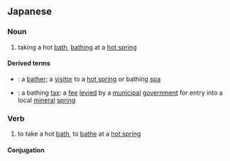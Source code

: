 ==Japanese==
{{ja-kanjitab|にゅう|とう|yomi=o}}

===Noun===
{{ja-noun|にゅうとう}}

# taking a hot [[bath]], [[bathe|bathing]] at a [[hot spring]]

====Derived terms====
* {{ja-r|入湯客|にゅうとうきゃく}}: a [[bather]]; a [[visitor]] to a [[hot spring]] or bathing [[spa]]
* {{ja-r|入湯税|にゅうとうぜい}}: a bathing [[tax]]: a [[fee]] [[levy|levied]] by a [[municipal]] [[government]] for entry into a local [[mineral]] [[spring]]

===Verb===
{{ja-verb-suru|にゅうとう|tr=intransitive}}

# to take a hot [[bath]], to [[bathe]] at a [[hot spring]]

====Conjugation====
{{ja-suru|にゅうとう}}